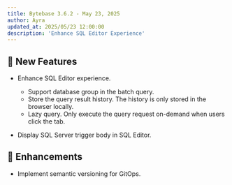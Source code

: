 ```yaml
---
title: Bytebase 3.6.2 - May 23, 2025
author: Ayra
updated_at: 2025/05/23 12:00:00
description: 'Enhance SQL Editor Experience'
---
```



## 🚀 New Features

- Enhance SQL Editor experience.

  - Support database group in the batch query.
  - Store the query result history. The history is only stored in the browser locally.
  - Lazy query. Only execute the query request on-demand when users click the tab.

- Display SQL Server trigger body in SQL Editor.

## 🎄 Enhancements

- Implement semantic versioning for GitOps.

<InstallUpgrade />
